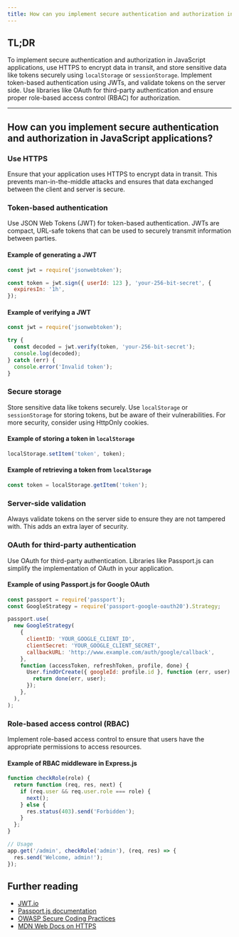 ```yaml
---
title: How can you implement secure authentication and authorization in JavaScript applications?
---
```


## TL;DR

To implement secure authentication and authorization in JavaScript applications, use HTTPS to encrypt data in transit, and store sensitive data like tokens securely using `localStorage` or `sessionStorage`. Implement token-based authentication using JWTs, and validate tokens on the server side. Use libraries like OAuth for third-party authentication and ensure proper role-based access control (RBAC) for authorization.

---

## How can you implement secure authentication and authorization in JavaScript applications?

### Use HTTPS

Ensure that your application uses HTTPS to encrypt data in transit. This prevents man-in-the-middle attacks and ensures that data exchanged between the client and server is secure.

### Token-based authentication

Use JSON Web Tokens (JWT) for token-based authentication. JWTs are compact, URL-safe tokens that can be used to securely transmit information between parties.

#### Example of generating a JWT

```js
const jwt = require('jsonwebtoken');

const token = jwt.sign({ userId: 123 }, 'your-256-bit-secret', {
  expiresIn: '1h',
});
```

#### Example of verifying a JWT

```js
const jwt = require('jsonwebtoken');

try {
  const decoded = jwt.verify(token, 'your-256-bit-secret');
  console.log(decoded);
} catch (err) {
  console.error('Invalid token');
}
```

### Secure storage

Store sensitive data like tokens securely. Use `localStorage` or `sessionStorage` for storing tokens, but be aware of their vulnerabilities. For more security, consider using HttpOnly cookies.

#### Example of storing a token in `localStorage`

```js
localStorage.setItem('token', token);
```

#### Example of retrieving a token from `localStorage`

```js
const token = localStorage.getItem('token');
```

### Server-side validation

Always validate tokens on the server side to ensure they are not tampered with. This adds an extra layer of security.

### OAuth for third-party authentication

Use OAuth for third-party authentication. Libraries like Passport.js can simplify the implementation of OAuth in your application.

#### Example of using Passport.js for Google OAuth

```js
const passport = require('passport');
const GoogleStrategy = require('passport-google-oauth20').Strategy;

passport.use(
  new GoogleStrategy(
    {
      clientID: 'YOUR_GOOGLE_CLIENT_ID',
      clientSecret: 'YOUR_GOOGLE_CLIENT_SECRET',
      callbackURL: 'http://www.example.com/auth/google/callback',
    },
    function (accessToken, refreshToken, profile, done) {
      User.findOrCreate({ googleId: profile.id }, function (err, user) {
        return done(err, user);
      });
    },
  ),
);
```

### Role-based access control (RBAC)

Implement role-based access control to ensure that users have the appropriate permissions to access resources.

#### Example of RBAC middleware in Express.js

```js
function checkRole(role) {
  return function (req, res, next) {
    if (req.user && req.user.role === role) {
      next();
    } else {
      res.status(403).send('Forbidden');
    }
  };
}

// Usage
app.get('/admin', checkRole('admin'), (req, res) => {
  res.send('Welcome, admin!');
});
```

## Further reading

- [JWT.io](https://jwt.io/)
- [Passport.js documentation](http://www.passportjs.org/docs/)
- [OWASP Secure Coding Practices](https://owasp.org/www-project-secure-coding-practices/)
- [MDN Web Docs on HTTPS](https://developer.mozilla.org/en-US/docs/Web/Security/HTTP_strict_transport_security)
